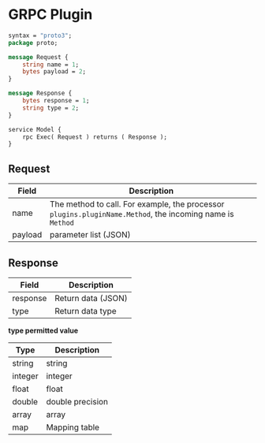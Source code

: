 # GRPC Plugin

```proto
syntax = "proto3";
package proto;

message Request {
    string name = 1;
    bytes payload = 2;
}

message Response {
    bytes response = 1;
    string type = 2;
}

service Model {
    rpc Exec( Request ) returns ( Response );
}
```

## Request

| Field   | Description                                                                                               |
| ------- | --------------------------------------------------------------------------------------------------------- |
| name    | The method to call. For example, the processor `plugins.pluginName.Method`, the incoming name is `Method` |
| payload | parameter list (JSON)                                                                                     |

## Response

| Field    | Description        |
| -------- | ------------------ |
| response | Return data (JSON) |
| type     | Return data type   |

**type permitted value**

| Type    | Description      |
| ------- | ---------------- |
| string  | string           |
| integer | integer          |
| float   | float            |
| double  | double precision |
| array   | array            |
| map     | Mapping table    |
